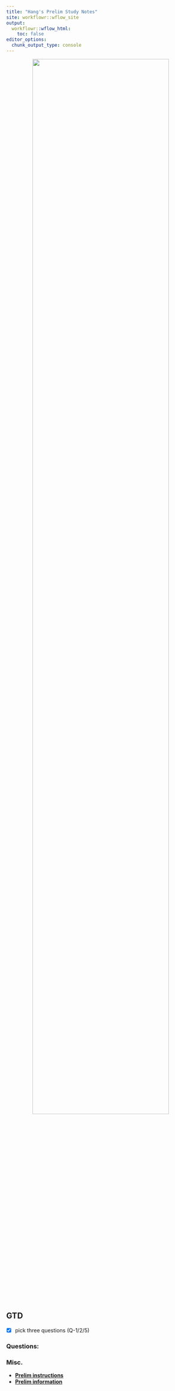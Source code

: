 ```yaml
---
title: "Hang's Prelim Study Notes"
site: workflowr::wflow_site
output:
  workflowr::wflow_html:
    toc: false
editor_options:
  chunk_output_type: console
---
```


<p align="center">
  <img src="https://github.com/chenh19/prelim/raw/main/notes/images/exam.png" width=85%>
</p>


## GTD

- [x] pick three questions (Q-1/2/5)

### Questions: 






### Misc.

- [**Prelim instructions**](https://chenh19.github.io/prelim/GGSB_questions_2022/MISC/GGSB_Prelim_Exam_Instructions.pdf)  
- [**Prelim information**](https://chenh19.github.io/prelim/GGSB_questions_2022/MISC/PrelimExam_Information_from_GGSB_Handbook.pdf)  

